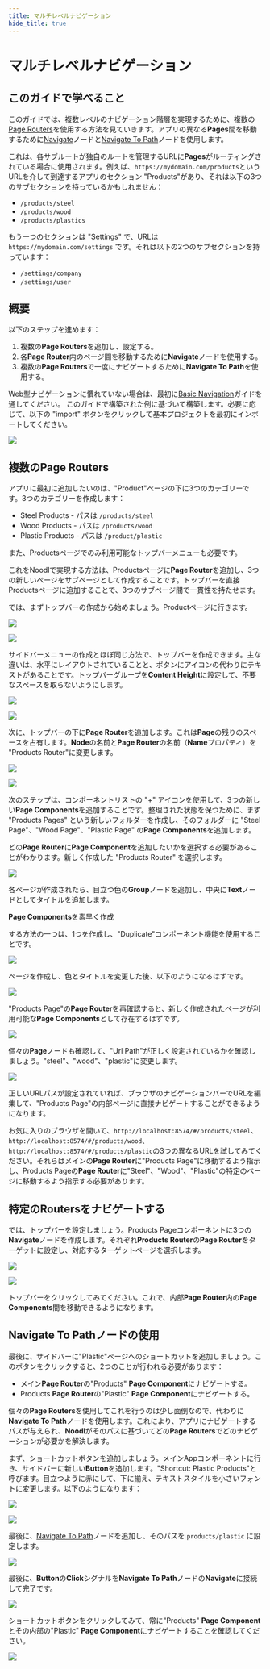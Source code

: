 ```yaml
---
title: マルチレベルナビゲーション
hide_title: true
---
```


# マルチレベルナビゲーション

## このガイドで学べること

このガイドでは、複数レベルのナビゲーション階層を実現するために、複数の[Page Routers](/nodes/navigation/page-router)を使用する方法を見ていきます。アプリの異なる**Pages**間を移動するために[Navigate](/nodes/navigation/navigate)ノードと[Navigate To Path](/nodes/navigation/navigate-to-path)ノードを使用します。

これは、各サブルートが独自のルートを管理するURLに**Pages**がルーティングされている場合に使用されます。例えば、`https://mydomain.com/products`というURLを介して到達するアプリのセクション "Products"があり、それは以下の3つのサブセクションを持っているかもしれません：

-   `/products/steel`
-   `/products/wood`
-   `/products/plastics`

もう一つのセクションは "Settings" で、URLは `https://mydomain.com/settings` です。それは以下の2つのサブセクションを持っています：

-   `/settings/company`
-   `/settings/user`

## 概要

以下のステップを進めます：

1. 複数の**Page Routers**を追加し、設定する。
2. 各**Page Router**内のページ間を移動するために**Navigate**ノードを使用する。
3. 複数の**Page Routers**で一度にナビゲートするために**Navigate To Path**を使用する。

Web型ナビゲーションに慣れていない場合は、最初に[Basic Navigation](/docs/guides/navigation/basic-navigation)ガイドを通してください。
このガイドで構築された例に基づいて構築します。必要に応じて、以下の "import" ボタンをクリックして基本プロジェクトを最初にインポートしてください。

<div className="ndl-image-with-background l">

![](/docs/guides/navigation/multi-level-navigation/prev-final.gif)

<ImportButton
    zip="/docs/guides/navigation/multi-level-navigation/basic-navigation.zip"
    name="Basic Navigation"
    thumb="/docs/guides/navigation/multi-level-navigation/ui-2.png"
/>

</div>

## 複数のPage Routers

アプリに最初に追加したいのは、"Product"ページの下に3つのカテゴリーです。3つのカテゴリーを作成します：

-   Steel Products - パスは `/products/steel`
-   Wood Products - パスは `/products/wood`
-   Plastic Products - パスは `/product/plastic`

また、Productsページでのみ利用可能なトップバーメニューも必要です。

これをNoodlで実現する方法は、Productsページに**Page Router**を追加し、3つの新しいページをサブページとして作成することです。トップバーを直接Productsページに追加することで、3つのサブページ間で一貫性を持たせます。

では、まずトップバーの作成から始めましょう。Productページに行きます。

<div className="ndl-image-with-background">

![](/docs/guides/navigation/multi-level-navigation/component-list-1.png)

</div>

<div className="ndl-image-with-background">

![](/docs/guides/navigation/multi-level-navigation/products-page-1.png)

</div>

サイドバーメニューの作成とほぼ同じ方法で、トップバーを作成できます。主な違いは、水平にレイアウトされていることと、ボタンにアイコンの代わりにテキストがあることです。トップバーグループを**Content Height**に設定して、不要なスペースを取らないようにします。

<div className="ndl-image-with-background">

![](/docs/guides/navigation/multi-level-navigation/products-page-2.png)

</div>

<div className="ndl-image-with-background s">

![](/docs/guides/navigation/multi-level-navigation/top-bar-panel.png)

</div>

次に、トップバーの下に**Page Router**を追加します。これは**Page**の残りのスペースを占有します。**Node**の名前と**Page Router**の名前（**Name**プロパティ）を "Products Router"に変更します。

<div className="ndl-image-with-background">

![](/docs/guides/navigation/multi-level-navigation/page-router-1.png)

</div>

<div className="ndl-image-with-background">

![](/docs/guides/navigation/multi-level-navigation/products-page-3.png)

</div>

次のステップは、コンポーネントリストの "+" アイコンを使用して、3つの新しい**Page Components**を追加することです。整理された状態を保つために、まず "Products Pages" という新しいフォルダーを作成し、そのフォルダーに "Steel Page"、"Wood Page"、"Plastic Page" の**Page Components**を追加します。

どの**Page Router**に**Page Component**を追加したいかを選択する必要があることがわかります。新しく作成した "Products Router" を選択します。

<div className="ndl-image-with-background">

![](/docs/guides/navigation/multi-level-navigation/add-page.png)

</div>

各ページが作成されたら、目立つ色の**Group**ノードを追加し、中央に**Text**ノードとしてタイトルを追加します。

**Page Components**を素早く作成

する方法の一つは、1つを作成し、"Duplicate"コンポーネント機能を使用することです。

<div className="ndl-image-with-background">

![](/docs/guides/navigation/multi-level-navigation/duplicate-page.png)

</div>

ページを作成し、色とタイトルを変更した後、以下のようになるはずです。

<div className="ndl-image-with-background l">

![](/docs/guides/navigation/multi-level-navigation/pages-1.png)

</div>

"Products Page"の**Page Router**を再確認すると、新しく作成されたページが利用可能な**Page Components**として存在するはずです。

<div className="ndl-image-with-background">

![](/docs/guides/navigation/multi-level-navigation/page-router-2.png)

</div>

個々の**Page**ノードも確認して、"Url Path"が正しく設定されているかを確認しましょう。"steel"、"wood"、"plastic"に変更します。

<div className="ndl-image-with-background">

![](/docs/guides/navigation/multi-level-navigation/page-path-1.png)

</div>

正しいURLパスが設定されていれば、ブラウザのナビゲーションバーでURLを編集して、"Products Page"の内部ページに直接ナビゲートすることができるようになります。

お気に入りのブラウザを開いて、`http://localhost:8574/#/products/steel`、`http://localhost:8574/#/products/wood`、`http://localhost:8574/#/products/plastic`の3つの異なるURLを試してみてください。それらはメインの**Page Router**に"Products Page"に移動するよう指示し、Products Pageの**Page Router**に"Steel"、"Wood"、"Plastic"の特定のページに移動するよう指示する必要があります。

## 特定のRoutersをナビゲートする

では、トップバーを設定しましょう。Products Pageコンポーネントに3つの**Navigate**ノードを作成します。それぞれ**Products Router**の**Page Router**をターゲットに設定し、対応するターゲットページを選択します。

<div className="ndl-image-with-background l">

![](/docs/guides/navigation/multi-level-navigation/topbar-navigate.png)

</div>

<div className="ndl-image-with-background">

![](/docs/guides/navigation/multi-level-navigation/products-router-navigate.png)

</div>

トップバーをクリックしてみてください。これで、内部**Page Router**内の**Page Components**間を移動できるようになります。

## Navigate To Pathノードの使用

最後に、サイドバーに"Plastic"ページへのショートカットを追加しましょう。このボタンをクリックすると、2つのことが行われる必要があります：

-   メイン**Page Router**の"Products" **Page Component**にナビゲートする。
-   Products **Page Router**の"Plastic" **Page Component**にナビゲートする。

個々の**Page Routers**を使用してこれを行うのは少し面倒なので、代わりに**Navigate To Path**ノードを使用します。これにより、アプリにナビゲートするパスが与えられ、**Noodl**がそのパスに基づいてどの**Page Routers**でどのナビゲーションが必要かを解決します。

まず、ショートカットボタンを追加しましょう。メインAppコンポーネントに行き、サイドバーに新しい**Button**を追加します。"Shortcut: Plastic Products"と呼びます。目立つように赤にして、下に揃え、テキストスタイルを小さいフォントに変更します。以下のようになります：

<div className="ndl-image-with-background">

![](/docs/guides/navigation/multi-level-navigation/shortcut-1.png)

</div>

<div className="ndl-image-with-background">

![](/docs/guides/navigation/multi-level-navigation/main-app-1.png)

</div>

最後に、[Navigate To Path](/nodes/navigation/navigate-to-path)ノードを追加し、そのパスを `products/plastic` に設定します。

<div className="ndl-image-with-background">

![](/docs/guides/navigation/multi-level-navigation/navigate-to-path.png)

</div>

最後に、**Button**の**Click**シグナルを**Navigate To Path**ノードの**Navigate**に接続して完了です。

<div className="ndl-image-with-background">

![](/docs/guides/navigation/multi-level-navigation/main-app-2.png)

</div>

ショートカットボタンをクリックしてみて、常に"Products" **Page Component**とその内部の"Plastic" **Page Component**にナビゲートすることを確認してください。

<div className="ndl-image-with-background l">

![](/docs/guides/navigation/multi-level-navigation/multi-level-final.gif)

<ImportButton
    zip="/docs/guides/navigation/multi-level-navigation/multi-level-navigation.zip"
    name="Multi Level Navigation"
    thumb="/docs/guides/navigation/multi-level-navigation/multi-level-thumb.png"
/>

</div>